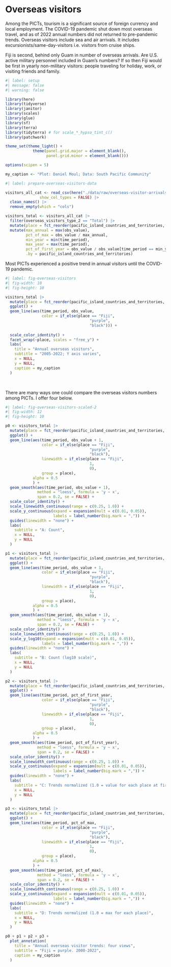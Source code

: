 # Overseas visitors

Among the PICTs, tourism is a significant source of foreign currency and local employment. The COVID-19 pandemic shut down most overseas travel, and as of 2022 annual numbers did not returned to pre-pandemic trends. Overseas visitors include sea and air arrivals. It includes excursionists/same-day-visitors i.e. visitors from cruise ships.

Fiji is second, behind only Guam in number of overseas arrivals. Are U.S. active military personnel included in Guam's numbers? If so then Fiji would be first in yearly non-military visitors: people traveling for holiday, work, or visiting friends and family.

```r
#| label: setup
#| message: false
#| warning: false

library(here)
library(tidyverse)
library(janitor)
library(scales)
library(glue)
library(sf)
library(terra)
library(tidyterra) # for scale_*_hypso_tint_c()
library(patchwork)

theme_set(theme_light() +
            theme(panel.grid.major = element_blank(),
                  panel.grid.minor = element_blank()))

options(scipen = 5)

my_caption <- "Plot: Daniel Moul; Data: South Pacific Community"

```

```r
#| label: prepare-overseas-visitors-data

visitors_all_cat <- read_csv(here("./data/raw/overseas-visitor-arrivals/SPC-DF_OVERSEAS_VISITORS-2.0-all.csv"),
               show_col_types = FALSE) |>
  clean_names() |>
  remove_empty(which = "cols")

visitors_total <- visitors_all_cat |>
  filter(overseas_visitors_type_2 == "Total") |>
  mutate(place = fct_reorder(pacific_island_countries_and_territories, -obs_value, sum)) |>
  mutate(max_annual = max(obs_value),
         pct_of_max = obs_value / max_annual,
         min_year = min(time_period),
         max_year = max(time_period),
         pct_of_first_year = obs_value / obs_value[time_period == min_year],
         .by = pacific_island_countries_and_territories)

```

Most PICTs experienced a positive trend in annual visitors until the COVID-19 pandemic.

```r
#| label: fig-overseas-visitors
#| fig-width: 10
#| fig-height: 10

visitors_total |>
  mutate(place = fct_reorder(pacific_island_countries_and_territories, -obs_value, sum)) |>
  ggplot() +
  geom_line(aes(time_period, obs_value, 
                color = if_else(place == "Fiji",
                                     "purple", 
                                     "black"))) +
  
  scale_color_identity() +
  facet_wrap(~place, scales = "free_y") +
  labs(
    title = "Annual overseas visitors",
    subtitle = "2005-2022; Y axis varies",
    x = NULL,
    y = NULL,
    caption = my_caption
  )
```

<br>

There are many ways one could compare the overseas visitors numbers among PICTs. I offer four below.

```r
#| label: fig-overseas-visitors-scaled-2
#| fig-width: 12
#| fig-height: 10

p0 <- visitors_total |>
  mutate(place = fct_reorder(pacific_island_countries_and_territories, -obs_value, sum)) |>
  ggplot() +
  geom_line(aes(time_period, obs_value + 1, 
                color = if_else(place == "Fiji",
                                     "purple", 
                                     "black"),
                linewidth = if_else(place == "Fiji",
                                     1, 
                                     0),
                group = place),
            alpha = 0.5
            ) +
  geom_smooth(aes(time_period, obs_value + 1),
              method = "loess", formula = 'y ~ x',
              span = 0.2, se = FALSE) +
  scale_color_identity() +
  scale_linewidth_continuous(range = c(0.25, 1.0)) +
  scale_y_continuous(expand = expansion(mult = c(0.01, 0.05)),
                     labels = label_number(big.mark = ",")) +
  guides(linewidth = "none") +
  labs(
    subtitle = "A: Count",
    x = NULL,
    y = NULL
  )

p1 <- visitors_total |>
  mutate(place = fct_reorder(pacific_island_countries_and_territories, -obs_value, sum)) |>
  ggplot() +
  geom_line(aes(time_period, obs_value + 1, 
                color = if_else(place == "Fiji",
                                     "purple", 
                                     "black"),
                linewidth = if_else(place == "Fiji",
                                     1, 
                                     0),
                group = place),
            alpha = 0.5
            ) +
  geom_smooth(aes(time_period, obs_value + 1),
              method = "loess", formula = 'y ~ x',
              span = 0.2, se = FALSE) +
  scale_color_identity() +
  scale_linewidth_continuous(range = c(0.25, 1.0)) +
  scale_y_log10(expand = expansion(mult = c(0.01, 0.05)),
                labels = label_number(big.mark = ",")) +
  guides(linewidth = "none") +
  labs(
    subtitle = "B: Count (log10 scale)",
    x = NULL,
    y = NULL
  )

p2 <- visitors_total |>
  mutate(place = fct_reorder(pacific_island_countries_and_territories, -obs_value, sum)) |>
  ggplot() +
  geom_line(aes(time_period, pct_of_first_year, 
                color = if_else(place == "Fiji",
                                     "purple", 
                                     "black"),
                linewidth = if_else(place == "Fiji",
                                     1, 
                                     0),
                group = place),
            alpha = 0.5
            ) +
  geom_smooth(aes(time_period, pct_of_first_year),
              method = "loess", formula = 'y ~ x',
              span = 0.2, se = FALSE) +
  scale_color_identity() +
  scale_linewidth_continuous(range = c(0.25, 1.0)) +
  scale_y_continuous(expand = expansion(mult = c(0.01, 0.05)),
                     labels = label_number(big.mark = ",")) +
  guides(linewidth = "none") +
  labs(
    subtitle = "C: Trends normalized (1.0 = value for each place at first year in data set)",
    x = NULL,
    y = NULL
  )

p3 <- visitors_total |>
  mutate(place = fct_reorder(pacific_island_countries_and_territories, -obs_value, sum)) |>
  ggplot() +
  geom_line(aes(time_period, pct_of_max, 
                color = if_else(place == "Fiji",
                                     "purple", 
                                     "black"),
                linewidth = if_else(place == "Fiji",
                                     1, 
                                     0),
                group = place),
            alpha = 0.5
            ) +
  geom_smooth(aes(time_period, pct_of_max),
              method = "loess", formula = 'y ~ x',
              span = 0.2, se = FALSE) +
  scale_color_identity() +
  scale_linewidth_continuous(range = c(0.25, 1.0)) +
  scale_y_continuous(expand = expansion(mult = c(0.01, 0.05)),
                     labels = label_number(big.mark = ",")) +
  guides(linewidth = "none") +
  labs(
    subtitle = "D: Trends normalized (1.0 = max for each place)",
    x = NULL,
    y = NULL
  )

p0 + p1 + p2 + p3 +
  plot_annotation(
    title = "Annual overseas visitor trends: four views",
    subtitle = "Fiji = purple. 2000-2022",
    caption = my_caption
  )

```

<br>
